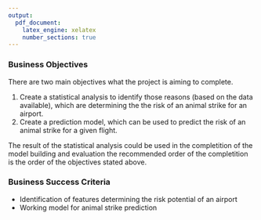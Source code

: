 ```yaml
---
output:
  pdf_document:
    latex_engine: xelatex
    number_sections: true
---
```


### Business Objectives

There are two main objectives what the project is aiming to complete.

1. Create a statistical analysis to identify those reasons (based on the data available), which are determining the the risk of an animal strike for an airport.
2. Create a prediction model, which can be used to predict the risk of an animal strike for a given flight.

The result of the statistical analysis could be used in the completition of the model building and evaluation the recommended order of the completition is the order of the objectives stated above.

### Business Success Criteria
* Identification of features determining the risk potential of an airport
* Working model for animal strike prediction

